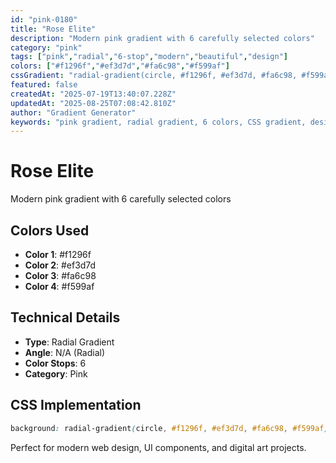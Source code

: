 ```yaml
---
id: "pink-0180"
title: "Rose Elite"
description: "Modern pink gradient with 6 carefully selected colors"
category: "pink"
tags: ["pink","radial","6-stop","modern","beautiful","design"]
colors: ["#f1296f","#ef3d7d","#fa6c98","#f599af"]
cssGradient: "radial-gradient(circle, #f1296f, #ef3d7d, #fa6c98, #f599af)"
featured: false
createdAt: "2025-07-19T13:40:07.228Z"
updatedAt: "2025-08-25T07:08:42.810Z"
author: "Gradient Generator"
keywords: "pink gradient, radial gradient, 6 colors, CSS gradient, design, #f1296f, #ef3d7d, #fa6c98, #f599af"
---
```


# Rose Elite

Modern pink gradient with 6 carefully selected colors

## Colors Used
- **Color 1**: #f1296f
- **Color 2**: #ef3d7d
- **Color 3**: #fa6c98
- **Color 4**: #f599af

## Technical Details
- **Type**: Radial Gradient
- **Angle**: N/A (Radial)
- **Color Stops**: 6
- **Category**: Pink

## CSS Implementation
```css
background: radial-gradient(circle, #f1296f, #ef3d7d, #fa6c98, #f599af);
```

Perfect for modern web design, UI components, and digital art projects.
